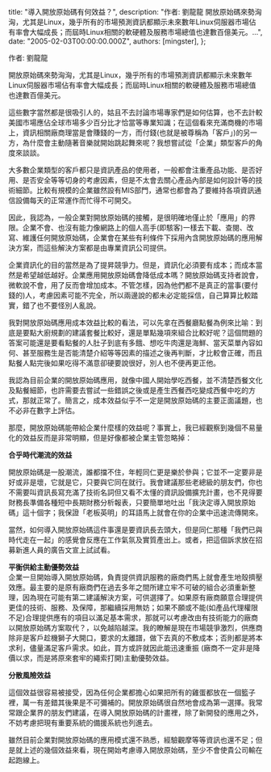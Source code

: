 
  title: "導入開放原始碼有何效益？",
  description: "作者: 劉龍龍 開放原始碼來勢洶洶，尤其是Linux，幾乎所有的市場預測資訊都顯示未來數年Linux伺服器市場佔有率會大幅成長；而屆時Linux相關的軟硬體及服務市場總值也達數百億美元。...",
  date: "2005-02-03T00:00:00.000Z",
  authors: [mingster],
};

<p>作者: 劉龍龍<br /><a href="http://taiwan.cnet.com/enterprise/column/0,2000062894,20001181,00.htm"></a>
<p>開放原始碼來勢洶洶，尤其是Linux，幾乎所有的市場預測資訊都顯示未來數年Linux伺服器市場佔有率會大幅成長；而屆時Linux相關的軟硬體及服務市場總值也達數百億美元。</p>
<p>這些數字當然都是很吸引人的，姑且不去討論市場專家們是如何估算，也不去計較美國市場應佔全球市場多少百分比才恰當等專業知識；在這個看來充滿商機的市場上，資訊相關廠商理當是會賺錢的一方，而付錢(也就是被尊稱為「客戶」)的另一方，為什麼會主動隨著音樂就開始跳起舞來呢？我想嘗試從「企業」類型客戶的角度來談談。</p>
<p>大多數企業類型的客戶都只是資訊產品的使用者，一般都會注重產品功能、是否好用、是否安全等等切身的考慮因素，但是不太會去關心產品內部是如何設計等的技術細節。比較有規模的企業雖然設有MIS部門，通常也都會為了要維持各項資訊通信設備每天的正常運作而忙得不可開交。</p>
<p>因此，我認為，一般企業對開放原始碼的接觸，是很明確地僅止於「應用」的界限。企業不會、也沒有能力像網路上的個人高手(即駭客)一樣去下載、查閱、改寫、維護任何開放原始碼，企業會在某些有利條件下採用內含開放原始碼的應用解決方案，而這些解決方案都是由專業資訊公司提供。</p>
<p>企業資訊化的目的當然是為了提昇競爭力。但是，資訊化必須要有成本；而成本當然是希望越低越好。企業應用開放原始碼會降低成本嗎？開放原始碼支持者說會，微軟說不會，用了反而會增加成本。不管怎樣，因為他們都不是真正的當事(要付錢的)人，考慮因素可能不完全，所以兩邊說的都未必定能採信，自己算算比較踏實，錯了也不要怪別人亂說。</p>
<p>我對開放原始碼應用成本效益比較的看法，可以先拿在西餐廳點餐為例來比喻：到底是要點大廚規劃的建議套餐比較好，還是單點幾項來組合比較好呢？這個問題的答案可能還是要看點餐的人肚子到底有多餓、想吃牛肉還是海鮮、當天菜單內容如何、甚至服務生是否能清楚介紹等等因素的描述之後再判斷，才比較會正確，而且點餐人點完後如果吃得不滿意卻硬要說很好，別人也不便再更正他。</p>
<p>我認為目前企業的開放原始碼應用，就像中國人開始學吃西餐，並不清楚西餐文化及點餐細節，也許需要去嘗試一些錯誤之後或是產生西餐西吃變成西餐中吃的方式，那就正常了。簡言之，成本效益似乎不一定是開放原始碼的主要正面議題，也不必非在數字上評估。</p>
<p>那麼，開放原始碼能帶給企業什麼樣的效益呢？事實上，我已經觀察到幾個不易量化的效益反而是非常明顯，但是好像都被企業主管忽略掉：</p>
<p><strong>合乎時代潮流的效益</strong></p>
<p>開放原始碼是一股潮流，誰都擋不住，年輕同仁更是樂於參與；它並不一定要非是好或非是壞，它就是它，只要與它同在就行。我會建議那些老總級的朋友們，你也不需要叫資訊長寫充滿了技術名詞但又看不太懂的資訊設備擴充計畫，也不見得要財務長準備各種短中長期財務分析報表，只要簡單地吐出「我決定導入開放原始碼」這十個字；我保證「老板英明」的耳語馬上就會在你的企業中迅速流傳開來。</p>
<p>當然，如何導入開放原始碼這件事還是要資訊長去頭大，但是同仁那種「我們已與時代走在一起」的感覺會反應在工作氣氛及實質產出上。或者，把這個訴求放在招募新進人員的廣告文宣上試試看。</p>
<p><strong>平衡供給主動優勢效益</strong><br />企業一旦開始導入開放原始碼，負責提供資訊服務的廠商們馬上就會產生地殼擠壓效應。最主要的是原有廠商們在過去多年之間所建立牢不可破的組合必須重新整理，因為現在可能有第二建議解決方案，可供選擇了。如果原有廠商願意合理提供更佳的技術、服務、及保障，那繼續採用無妨；如果不願或不能(如產品代理權限不足)合理提供應有的項目以滿足基本需求，那就可以考慮改由有技術能力的廠商以開放原始碼方案取代？，以免越陷越深。我的瞭解是現在市場競爭激烈，供應商除非是客戶趁機獅子大開口，要求的太離譜，做下去真的不敷成本；否則都是將本求利，儘量滿足客戶需求。如此，買方或許就因此能迅速重振 (廠商不一定非是降價以求，而是將原來套牢的繩索打開)主動優勢效益。</p>
<p><strong>分散風險效益</strong></p>
<p>這個效益很容易被接受，因為任何企業都擔心如果把所有的雞蛋都放在一個籃子裡，萬一有差錯其後果是不可彌補的。開放原始碼很自然地會成為第一選擇。我常常跟企業界的朋友們建議，在導入開放原始碼的計畫裡，除了新開發的應用之外，不妨考慮把現有重要系統的備援系統也列進去。</p>
<p>雖然目前企業對開放原始碼的應用模式還不熟悉，經驗觀摩等等資訊也還不足；但是就上述的幾個效益來看，現在開始考慮導入開放原始碼，至少不會使貴公司輸在起跑線上。</p>
